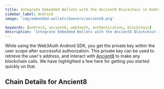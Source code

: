 ```yaml
---
title: Integrate Embedded Wallets with the Ancient8 Blockchain in Android
sidebar_label: Android
image: 'img/embedded-wallets/banners/ancient8.png'

keywords: [android, ancient8, web3auth, authentication, blockchain]
description: 'Integrate Embedded Wallets with the Ancient8 Blockchain in Android | Embedded Wallets'
---
```



While using the Web3Auth Android SDK, you get the private key within the user scope after successful authorization. This private key can be used to retrieve the user's address, and interact with [Ancient8](https://ethereum.org/) to make any blockchain calls. We have highlighted a few here for getting you started quickly on that.

## Chain Details for Ancient8

<ChainDetailsAncient8 />

<EVMInteraction />

